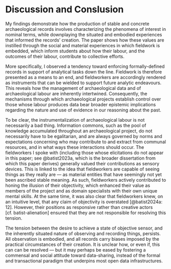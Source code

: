 # Discussion and Conslusion
My findings demonstrate how the production of stable and concrete archaeological records involves characterizing the phenomena of interest in nominal terms, while downplaying the situated and embodied experiences that informed the records' creation.
The paper shows how these values are instilled through the social and material experiences in which fieldwork is embedded, which inform students about how their labour, and the outcomes of their labour, contribute to collective efforts.

More specifically, I observed a tendency toward enforcing formally-defined records in support of analytical tasks down the line.
Fieldwork is therefore presented as a means to an end, and fieldworkers are accordingly rendered as instruments that can be wielded to support future analytic endeavours.
This reveals how the management of archaeological data and of archaeological labour are inherently intertwined.
Consequently, the mechanisms through which archaeological projects establish control over those whose labour produces data bear broader epistemic implications regarding the nature and use of evidence in our reasoning about the past.

To be clear, the instrumentalization of archaeological labour is not necessarily a bad thing.
Information commons, such as the pool of knowledge accumulated throughout an archaeological project, do not necessarily have to be egalitarian, and are always governed by norms and expectations concerning who may contribute to and extract from communal resources, and in what ways these interactions should occur.
The fieldworkers I spoke with (including those whose elicitations do not appear in this paper; see @batist2023a, which is the broader dissertation from which this paper derives) generally valued their contributions as sensory devices.
This is linked to the idea that fieldworkers are capable of seeing things as they really are --- as material entities that have seemingly not yet been ascribed stable meaning.
As such, fieldworkers actively contributed to honing the illusion of their objectivity, which enhanced their value as members of the project and as domain specialists with their own unique mental skills.
At the same time, it was also clear that fieldworkers knew, on an intuitive level, that any claim of objectivity is overstated [@batist2024a: 12].
However, their positions as responsive rather than creative actors [cf. batist-alienation] ensured that they are not responsible for resolving this tension.

The tension between the desire to achieve a state of objective sensor, and the inherently situated nature of observing and recording things, persists.
All observation is embodied, and all records carry biases imposed by the practical circumstances of their creation.
It is unclear how, or even if, this can can be resolved --- but it may perhaps be eased by fostering a commensal and social attitude toward data-sharing, instead of the formal and transactional paradigm that underpins most open data infrastructures.
